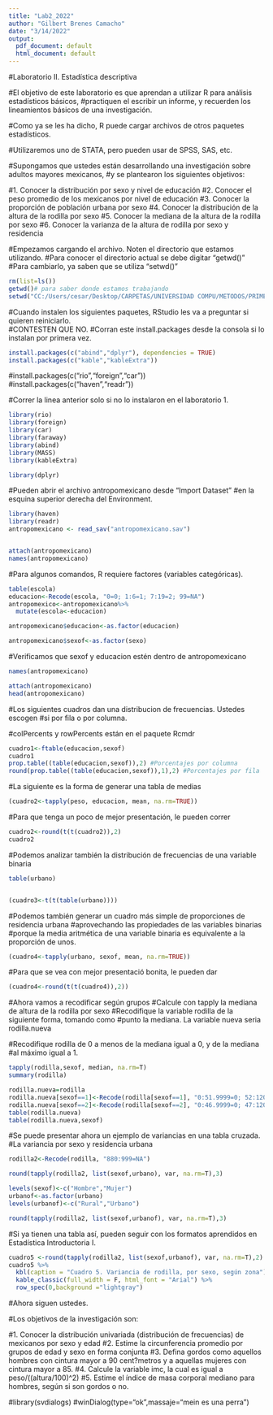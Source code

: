 ```yaml
---
title: "Lab2_2022"
author: "Gilbert Brenes Camacho"
date: "3/14/2022"
output:
  pdf_document: default
  html_document: default
---
```


#Laboratorio II. Estadística descriptiva 
    
#El objetivo de este laboratorio es que aprendan a utilizar R para análisis estadísticos básicos, 
#practiquen el escribir un informe, y recuerden los lineamientos básicos de una investigación.

#Como ya se les ha dicho, R puede cargar archivos de otros paquetes estadísticos.

#Utilizaremos uno de STATA, pero pueden usar de SPSS, SAS, etc.

#Supongamos que ustedes están desarrollando una investigación sobre adultos mayores mexicanos, 
#y se plantearon los siguientes objetivos:
  
#1.	Conocer la distribución por sexo y nivel de educación
#2.	Conocer el peso promedio de los mexicanos por nivel de educación
#3.	Conocer la proporción de población urbana por sexo
#4.	Conocer la distribución de la altura de la rodilla por sexo
#5.	Conocer la mediana de la altura de la rodilla por sexo
#6.	Conocer la varianza de la altura de rodilla por sexo y residencia


#Empezamos cargando el archivo.  Noten el directorio que estamos utilizando.
#Para conocer el directorio actual se debe digitar "getwd()"
#Para cambiarlo, ya saben que se utiliza "setwd()"

```r

rm(list=ls())
getwd()# para saber donde estamos trabajando 
setwd("CC:/Users/cesar/Desktop/CARPETAS/UNIVERSIDAD COMPU/METODOS/PRIMER/lab2")
```

#Cuando instalen los siguientes paquetes, RStudio les va a preguntar si quieren reiniciarlo.  
#CONTESTEN QUE NO.
#Corran este install.packages desde la consola si lo instalan por primera vez.


```r
install.packages(c("abind","dplyr"), dependencies = TRUE)
install.packages(c("kable","kableExtra"))
```

#install.packages(c("rio","foreign","car"))
#install.packages(c("haven","readr"))

#Correr la linea anterior solo si no lo instalaron en el laboratorio 1.


```r
library(rio)
library(foreign)
library(car)
library(faraway)
library(abind)
library(MASS)
library(kableExtra)
```

```r
library(dplyr)
```

#Pueden abrir el archivo antropomexicano desde "Import Dataset"
#en la esquina superior derecha del Environment.  

```r
library(haven)
library(readr)
antropomexicano <- read_sav("antropomexicano.sav")


attach(antropomexicano)
names(antropomexicano)
```


#Para algunos comandos, R requiere factores (variables categóricas).

```r
table(escola)
educacion<-Recode(escola, "0=0; 1:6=1; 7:19=2; 99=NA")
antropomexico<-antropomexicano%>%
  mutate(escola<-educacion)

antropomexicano$educacion<-as.factor(educacion)

antropomexicano$sexof<-as.factor(sexo)
```

#Verificamos que sexof y educacion estén dentro de antropomexicano

```r
names(antropomexicano)

attach(antropomexicano)
head(antropomexicano)

```
#Los siguientes cuadros dan una distribucion de frecuencias.  Ustedes escogen
#si por fila o por columna.

#colPercents y rowPercents están en el paquete Rcmdr


```r
cuadro1<-ftable(educacion,sexof)
cuadro1
prop.table((table(educacion,sexof)),2) #Porcentajes por columna
round(prop.table((table(educacion,sexof)),1),2) #Porcentajes por fila
```

#La siguiente es la forma de generar una tabla de medias

```r
(cuadro2<-tapply(peso, educacion, mean, na.rm=TRUE))
```

#Para que tenga un poco de mejor presentación, le pueden correr

```r
cuadro2<-round(t(t(cuadro2)),2)
cuadro2
```



#Podemos analizar también la distribución de frecuencias de una variable binaria

```r
table(urbano)


(cuadro3<-t(t(table(urbano))))

```

#Podemos también generar un cuadro más simple de proporciones de residencia urbana
#aprovechando las propiedades de las variables binarias
#porque la media aritmética de una variable binaria es equivalente a la proporción de unos.

```r
(cuadro4<-tapply(urbano, sexof, mean, na.rm=TRUE))
```
#Para que se vea con mejor presentació bonita, le pueden dar

```r
(cuadro4<-round(t(t(cuadro4)),2))
```

#Ahora vamos a recodificar según grupos
#Calcule con tapply la mediana de altura de la rodilla por sexo
#Recodifique la variable rodilla de la siguiente forma, tomando como 
#punto la mediana. La variable nueva seria rodilla.nueva

#Recodifique rodilla de 0 a menos de la mediana igual a 0, y de la mediana 
#al máximo igual a 1.

```r
tapply(rodilla,sexof, median, na.rm=T)
summary(rodilla)
```

```r
rodilla.nueva=rodilla
rodilla.nueva[sexof==1]<-Recode(rodilla[sexof==1], "0:51.9999=0; 52:120=1; 880:999=NA")
rodilla.nueva[sexof==2]<-Recode(rodilla[sexof==2], "0:46.9999=0; 47:120=1; 880:999=NA")
table(rodilla.nueva)
table(rodilla.nueva,sexof)
```
#Se puede presentar ahora un ejemplo de variancias en una tabla cruzada.  
#La variancia por sexo y residencia urbana


```r
rodilla2<-Recode(rodilla, "880:999=NA")

round(tapply(rodilla2, list(sexof,urbano), var, na.rm=T),3)

levels(sexof)<-c("Hombre","Mujer")
urbanof<-as.factor(urbano)
levels(urbanof)<-c("Rural","Urbano")

round(tapply(rodilla2, list(sexof,urbanof), var, na.rm=T),3)
```


#Si ya tienen una tabla así, pueden seguir con los formatos aprendidos en Estadística Introductoria I.

```r
cuadro5 <-round(tapply(rodilla2, list(sexof,urbanof), var, na.rm=T),2)
cuadro5 %>%
  kbl(caption = "Cuadro 5. Variancia de rodilla, por sexo, según zona") %>%
  kable_classic(full_width = F, html_font = "Arial") %>%
  row_spec(0,background ="lightgray")
```

#Ahora siguen ustedes.

#Los objetivos de la investigación son:
  
#1.	Conocer la distribución univariada (distribución de frecuencias) de mexicanos por sexo y edad
#2.	Estime la circunferencia promedio por grupos de edad y sexo en forma conjunta
#3.	Defina gordos como aquellos hombres con cintura mayor a 90 cent?metros y a aquellas mujeres con cintura mayor a 85.
#4.	Calcule la variable imc, la cual es igual a peso/((altura/100)^2)
#5.	Estime el índice de masa corporal mediano para hombres, según si son gordos o no.

#library(svdialogs)
#winDialog(type="ok",massaje="mein es una perra")


